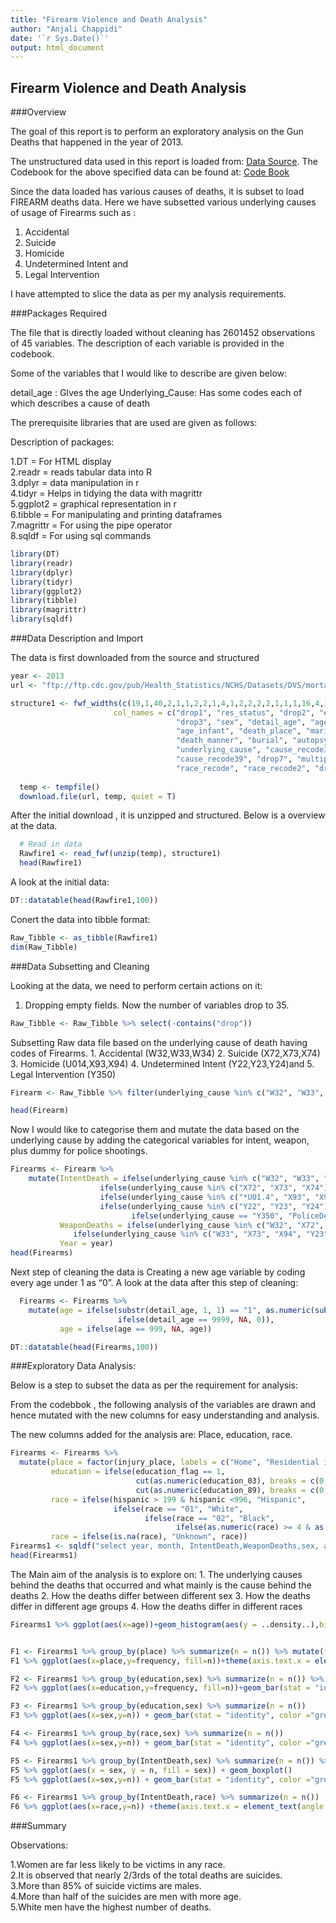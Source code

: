 ```yaml
---
title: "Firearm Violence and Death Analysis"
author: "Anjali Chappidi"
date: '`r Sys.Date()`'
output: html_document
---
```

## Firearm Violence and Death Analysis {.tabset}

###Overview

The goal of this report is to perform an exploratory analysis on the Gun Deaths that happened in the year of 2013. 

The unstructured data used in this report is loaded from:
[Data Source](ftp://ftp.cdc.gov/pub/Health_Statistics/NCHS/Datasets/DVS/mortality). 
The Codebook for the above specified data can be found at:
[Code Book](http://www.cdc.gov/nchs/data/dvs/Record_Layout_2013.pdf)

Since the data loaded has various causes of deaths, it is subset to load FIREARM deaths data. Here we have subsetted various underlying causes of usage of Firearms such as :

1. Accidental  
2. Suicide
3. Homicide
4. Undetermined Intent and
5. Legal Intervention

I have attempted to slice the data as per my analysis requirements.

###Packages Required 

The file that is directly loaded without cleaning has 2601452 observations of 45 variables.
The description of each variable is provided in the codebook.

Some of the variables that I would like to describe are given below:

detail_age : GIves the age 
Underlying_Cause: Has some codes each of which describes a cause of death

The prerequisite libraries that are used are given as follows:

Description of packages:

1.DT = For HTML display   
2.readr = reads tabular data into R   
3.dplyr = data manipulation in r    
4.tidyr = Helps in tidying the data with magrittr    
5.ggplot2 = graphical representation in r    
6.tibble = For manipulating and printing dataframes    
7.magrittr = For using the pipe operator     
8.sqldf = For using sql commands    



```r
library(DT)
library(readr)
library(dplyr)
library(tidyr)
library(ggplot2)
library(tibble)
library(magrittr)
library(sqldf)

```

###Data Description and Import

The data is first downloaded from the source and structured

```r
year <- 2013
url <- "ftp://ftp.cdc.gov/pub/Health_Statistics/NCHS/Datasets/DVS/mortality/mort2013us.zip"

structure1 <- fwf_widths(c(19,1,40,2,1,1,2,2,1,4,1,2,2,2,2,1,1,1,16,4,1,1,1,1,34,1,1,4,3,1,3,3,2,1,281,1,2,1,1,1,1,33,3,1,1),
                       col_names = c("drop1", "res_status", "drop2", "education_89", "education_03", "education_flag", "month", 
                                     "drop3", "sex", "detail_age", "age_flag", "age_recode", "age_recode2", "age_group", 
                                     "age_infant", "death_place", "marital", "day_of_week", "drop4", "data_year", "at_work", 
                                     "death_manner", "burial", "autopsy", "drop5", "activity", "injury_place", 
                                     "underlying_cause", "cause_recode358", "drop6", "cause_recode113", "cause_recode130", 
                                     "cause_recode39", "drop7", "multiple_causes", "drop8", "race", "race_bridged", "race_flag", 
                                     "race_recode", "race_recode2", "drop9", "hispanic", "drop10", "hispanic_recode"))
  
  temp <- tempfile()
  download.file(url, temp, quiet = T)
```

After the initial download , it is unzipped and structured. Below is a overview at the data.

```r

  # Read in data
  Rawfire1 <- read_fwf(unzip(temp), structure1)
  head(Rawfire1)


```

A look at the initial data:

```r

DT::datatable(head(Rawfire1,100))

```

Conert the data into tibble format:

```r
Raw_Tibble <- as_tibble(Rawfire1)
dim(Raw_Tibble)
```

###Data Subsetting and Cleaning

Looking at the data, we need to perform certain actions on it:

1. Dropping empty fields. Now the number of variables drop to 35. 

```r
Raw_Tibble <- Raw_Tibble %>% select(-contains("drop"))
```

Subsetting Raw data file based on the underlying cause of death having codes of Firearms.
1. Accidental (W32,W33,W34)
2. Suicide (X72,X73,X74)
3. Homicide (U014,X93,X94)
4. Undetermined Intent (Y22,Y23,Y24)and
5. Legal Intervention (Y350)

  
```r
Firearm <- Raw_Tibble %>% filter(underlying_cause %in% c("W32", "W33", "W34", "X72", "X73", "X74", "U014", "X93", "X94", "X95", "Y22", "Y23", "Y24", "Y350"))

head(Firearm)
```

Now I would like to categorise them and mutate the data based on the underlying cause by adding the categorical variables for intent, weapon, plus dummy for police shootings.

```r
Firearms <- Firearm %>%
    mutate(IntentDeath = ifelse(underlying_cause %in% c("W32", "W33", "W34"), "Accidental",
                    ifelse(underlying_cause %in% c("X72", "X73", "X74"), "Suicide",
                    ifelse(underlying_cause %in% c("*U01.4", "X93", "X94","X95","Y350"),"Homicide",
                    ifelse(underlying_cause %in% c("Y22", "Y23", "Y24"), "Undetermined", 
                           ifelse(underlying_cause == "Y350", "PoliceDeath",NA))))),
           WeaponDeaths = ifelse(underlying_cause %in% c("W32", "X72", "X93", "Y22"), "Handgun",
              ifelse(underlying_cause %in% c("W33", "X73", "X94", "Y23"), "Rifle","Other/unknown")),
           Year = year)
head(Firearms)
```

Next step of cleaning the data is Creating a new age variable by coding every age under 1 as "0".
A look at the data after this step of cleaning:

```r

  Firearms <- Firearms %>%
    mutate(age = ifelse(substr(detail_age, 1, 1) == "1", as.numeric(substr(detail_age, 2, 4)), # Year
                        ifelse(detail_age == 9999, NA, 0)),
           age = ifelse(age == 999, NA, age))

DT::datatable(head(Firearms,100))

```

###Exploratory Data Analysis:


Below is a step to subset the data as per the requirement for analysis:

From the codebbok , the following analysis of the variables are drawn and hence mutated with the new columns for easy understanding and analysis.

The new columns added for the analysis are:
Place, education, race.

```r

Firearms <- Firearms %>% 
  mutate(place = factor(injury_place, labels = c("Home", "Residential institution", "School/instiution", "Sports", "Street","Trade/service area", "Industrial/construction", "Farm", "Other specified","Other unspecified")),
         education = ifelse(education_flag == 1, 
                            cut(as.numeric(education_03), breaks = c(0, 2, 3, 5, 8, 9, labels = c("Less than HS", "HS/GED", "Some college", "BA+", NA))),
                            cut(as.numeric(education_89), breaks = c(0, 11, 12, 15, 17, 99), labels = c("Less than HS", "HS/GED", "Some college", "BA+", NA))),
         race = ifelse(hispanic > 199 & hispanic <996, "Hispanic",
                       ifelse(race == "01", "White",
                              ifelse(race == "02", "Black",
                                     ifelse(as.numeric(race) >= 4 & as.numeric(race) <= 78, "Asian/Pacific Islander","Native American/Alaskan")))),
         race = ifelse(is.na(race), "Unknown", race))
Firearms1 <- sqldf("select year, month, IntentDeath,WeaponDeaths,sex, age, race,place, education from Firearms")
head(Firearms1)

```

The Main aim of the analysis is to explore on:
1. The underlying causes behind the deaths that occurred and what mainly is the cause behind the deaths
2. How the deaths differ between different sex
3. How the deaths differ in different age groups
4. How the deaths differ in different races


```r

Firearms1 %>% ggplot(aes(x=age))+geom_histogram(aes(y = ..density..),binwidth = 10, color ="grey30", fill= "lightcyan") + geom_density(alpha = .2, fill = "khaki3")+ xlab("Age")+ ylab("Count of Deaths")


F1 <- Firearms1 %>% group_by(place) %>% summarize(n = n()) %>% mutate(frequency = n/ sum(n) ) %>% arrange(desc(n))
F1 %>% ggplot(aes(x=place,y=frequency, fill=n))+theme(axis.text.x = element_text(angle = 45, size=8, hjust = 1, vjust = 1))+geom_bar(stat = "identity")

F2 <- Firearms1 %>% group_by(education,sex) %>% summarize(n = n()) %>% mutate(frequency = n/ sum(n) ) %>% arrange(desc(n))
F2 %>% ggplot(aes(x=education,y=frequency, fill=n))+geom_bar(stat = "identity")

F3 <- Firearms1 %>% group_by(education,sex) %>% summarize(n = n()) 
F3 %>% ggplot(aes(x=sex,y=n)) + geom_bar(stat = "identity", color ="grey30",fill = "lightcyan") + facet_wrap(~education,scales = "free_y")

F4 <- Firearms1 %>% group_by(race,sex) %>% summarize(n = n()) 
F4 %>% ggplot(aes(x=sex,y=n)) + geom_bar(stat = "identity", color ="grey30",fill = "lightcyan") + facet_wrap(~race,scales = "free_y")

F5 <- Firearms1 %>% group_by(IntentDeath,sex) %>% summarize(n = n()) %>% mutate(frequency = n/ sum(n) ) %>% arrange(desc(n))
F5 %>% ggplot(aes(x = sex, y = n, fill = sex)) + geom_boxplot()
F5 %>% ggplot(aes(x=sex,y=n)) + geom_bar(stat = "identity", color ="grey30",fill = "lightcyan") + facet_wrap(~IntentDeath,scales = "free_y")

F6 <- Firearms1 %>% group_by(IntentDeath,race) %>% summarize(n = n())
F6 %>% ggplot(aes(x=race,y=n)) +theme(axis.text.x = element_text(angle = 45, size=8, hjust = 1, vjust = 1))+ geom_bar(stat = "identity", color ="grey30",fill = "lightcyan") + facet_wrap(~IntentDeath,scales = "free_y")
```

###Summary

Observations:

1.Women are far less likely to be victims in any race.     
2.It is observed that nearly 2/3rds of the total deaths are suicides.   
3.More than 85% of suicide victims are males.   
4.More than half of the suicides are men with more age.   
5.White men have the highest number of deaths.    
